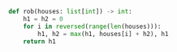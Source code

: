 ```python meta="source=problems/198-house-robber/bottom-up-suffix.py"
def rob(houses: list[int]) -> int:
    h1 = h2 = 0
    for i in reversed(range(len(houses))):
        h1, h2 = max(h1, houses[i] + h2), h1
    return h1
```